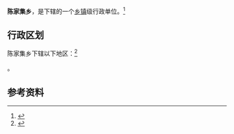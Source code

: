 {{中国乡级行政区|62/29/25/201/000}}

'''陈家集乡'''，是{{PRC admin/fullname|62/29/25/201/000|3}}下辖的一个[[乡镇|乡镇]]级行政单位。<ref>{{PRC admin/ref sgc|{{PRC admin/parent|62/29/25/201/000}}}}</ref>

== 行政区划 ==

陈家集乡下辖以下地区：<ref>{{PRC admin/ref sgc|62/29/25/201/000}}</ref>

{{PRC admin/children|62/29/25/201/000}}。

== 参考资料 ==

{{reflist}}

{{行政区划小作品}}
{{PRC admin/navcat|62/29/25/201/000}}